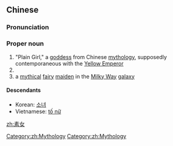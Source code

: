 ==Chinese==
{{zh-forms}}
{{wikipedia|lang=zh}}

===Pronunciation===
{{zh-pron
|m=Sùnǚ
|cat=pn
}}

===Proper noun===
{{zh-proper noun}}
# "Plain Girl," a [[goddess]] from Chinese [[mythology]], supposedly contemporaneous with the [[Yellow Emperor]]
# {{w|Chang'e}}
# a [[mythical]] [[fairy]] [[maiden]] in the [[Milky Way]] [[galaxy]]

====Descendants====
* Korean: [[소녀]]
* Vietnamese: [[tố nữ]]

[[Category:zh:Mythology]]
[[Category:zh:Mythology]]

[[zh:素女]]